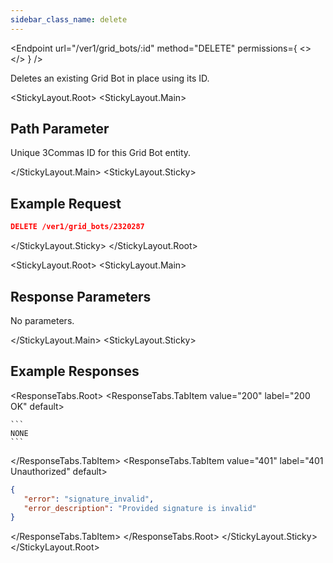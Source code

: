 ```yaml
---
sidebar_class_name: delete
---
```


<Endpoint
  url="/ver1/grid_bots/:id"
  method="DELETE"
  permissions={
    <>
      <Permission title="Permission" description="BOTS_WRITE" />
      <Permission title="Security" description="SIGNED" />
    </>
  }
/>

Deletes an existing Grid Bot in place using its ID.

<StickyLayout.Root>
<StickyLayout.Main>

## Path Parameter 

<ApiParam name='id' type='integer' id="id" required>
   Unique 3Commas ID for this Grid Bot entity.
</ApiParam>

</StickyLayout.Main>
<StickyLayout.Sticky>

## Example Request 

```json
DELETE /ver1/grid_bots/2320287
```
</StickyLayout.Sticky>
</StickyLayout.Root>

<StickyLayout.Root>
<StickyLayout.Main>

## Response Parameters 

<p> No parameters.</p>

</StickyLayout.Main>
<StickyLayout.Sticky>

## Example Responses
<ResponseTabs.Root>
<ResponseTabs.TabItem value="200" label="200 OK" default>

    ```
    NONE
    ```
  </ResponseTabs.TabItem>
<ResponseTabs.TabItem value="401" label="401 Unauthorized" default>

  ```json
  {
     "error": "signature_invalid",
     "error_description": "Provided signature is invalid"
  }
  ```
</ResponseTabs.TabItem>
</ResponseTabs.Root>
</StickyLayout.Sticky>
</StickyLayout.Root>